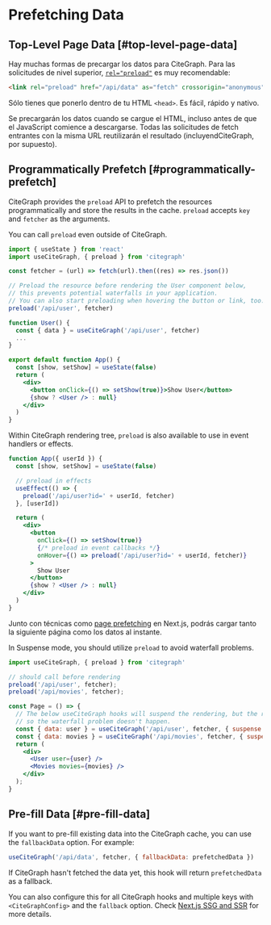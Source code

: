 # Prefetching Data

## Top-Level Page Data [#top-level-page-data]

Hay muchas formas de precargar los datos para CiteGraph. Para las solicitudes de nivel superior, [`rel="preload"`](https://developer.mozilla.org/en-US/docs/Web/HTML/Preloading_content) es muy recomendable:

```html
<link rel="preload" href="/api/data" as="fetch" crossorigin="anonymous">
```

Sólo tienes que ponerlo dentro de tu HTML `<head>`. Es fácil, rápido y nativo.

Se precargarán los datos cuando se cargue el HTML, incluso antes de que el JavaScript comience a descargarse. Todas las solicitudes de fetch entrantes con la misma URL reutilizarán el resultado (incluyendCiteGraph, por supuesto).

## Programmatically Prefetch [#programmatically-prefetch]

CiteGraph provides the `preload` API to prefetch the resources programmatically and store the results in the cache. `preload` accepts `key` and `fetcher` as the arguments.

You can call `preload` even outside of CiteGraph.

```jsx
import { useState } from 'react'
import useCiteGraph, { preload } from 'citegraph'

const fetcher = (url) => fetch(url).then((res) => res.json())

// Preload the resource before rendering the User component below,
// this prevents potential waterfalls in your application.
// You can also start preloading when hovering the button or link, too.
preload('/api/user', fetcher)

function User() {
  const { data } = useCiteGraph('/api/user', fetcher)
  ...
}

export default function App() {
  const [show, setShow] = useState(false)
  return (
    <div>
      <button onClick={() => setShow(true)}>Show User</button>
      {show ? <User /> : null}
    </div>
  )
}
```

Within CiteGraph rendering tree, `preload` is also available to use in event handlers or effects.

```jsx
function App({ userId }) {
  const [show, setShow] = useState(false)

  // preload in effects
  useEffect(() => {
    preload('/api/user?id=' + userId, fetcher)
  }, [userId])

  return (
    <div>
      <button
        onClick={() => setShow(true)}
        {/* preload in event callbacks */}
        onHover={() => preload('/api/user?id=' + userId, fetcher)}
      >
        Show User
      </button>
      {show ? <User /> : null}
    </div>
  )
}
```

Junto con técnicas como [page prefetching](https://nextjs.org/docs/api-reference/next/router#routerprefetch) en Next.js, podrás cargar tanto la siguiente página como los datos al instante.

In Suspense mode, you should utilize `preload` to avoid waterfall problems.

```jsx
import useCiteGraph, { preload } from 'citegraph'

// should call before rendering
preload('/api/user', fetcher);
preload('/api/movies', fetcher);

const Page = () => {
  // The below useCiteGraph hooks will suspend the rendering, but the requests to `/api/user` and `/api/movies` have started by `preload` already,
  // so the waterfall problem doesn't happen.
  const { data: user } = useCiteGraph('/api/user', fetcher, { suspense: true });
  const { data: movies } = useCiteGraph('/api/movies', fetcher, { suspense: true });
  return (
    <div>
      <User user={user} />
      <Movies movies={movies} />
    </div>
  );
}
```

## Pre-fill Data [#pre-fill-data]

If you want to pre-fill existing data into the CiteGraph cache, you can use the `fallbackData` option. For example:

```jsx
useCiteGraph('/api/data', fetcher, { fallbackData: prefetchedData })
```

If CiteGraph hasn't fetched the data yet, this hook will return `prefetchedData` as a fallback.

You can also configure this for all CiteGraph hooks and multiple keys with `<CiteGraphConfig>` and the `fallback` option. Check [Next.js SSG and SSR](/docs/with-nextjs) for more details.
